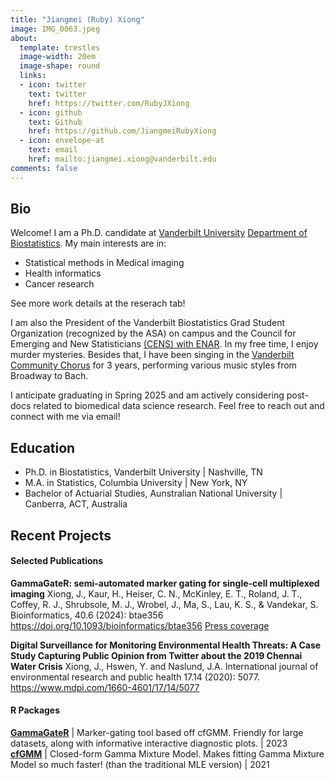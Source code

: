 ```yaml
---
title: "Jiangmei (Ruby) Xiong"
image: IMG_0063.jpeg
about:
  template: trestles
  image-width: 20em
  image-shape: round
  links:
  - icon: twitter
    text: twitter
    href: https://twitter.com/RubyJXiong
  - icon: github
    text: Github
    href: https://github.com/JiangmeiRubyXiong
  - icon: envelope-at
    text: email
    href: mailto:jiangmei.xiong@vanderbilt.edu
comments: false
---
```


::: column-page
## Bio

Welcome! I am a Ph.D. candidate at [Vanderbilt University](https://www.vanderbilt.edu/) [Department of Biostatistics](https://www.vanderbilt.edu/biostatistics-graduate/). My main interests are in:

- Statistical methods in Medical imaging
- Health informatics
- Cancer research

See more work details at the reserach tab!

I am also the President of the Vanderbilt Biostatistics Grad Student Organization (recognized by the ASA) on campus and the  Council for Emerging and New Statisticians [(CENS) with ENAR](https://www.enar.org/meetings/spring2025/profdev/cens.cfm). In my free time, I enjoy murder mysteries. Besides that, I have been singing in the [Vanderbilt Community Chorus](https://www.vanderbilt.edu/community-chorus/) for 3 years, performing various music styles from Broadway to Bach.

I anticipate graduating in Spring 2025 and am actively considering post-docs related to biomedical data science research. Feel free to reach out and connect with me via email!

## Education

-   Ph.D. in Biostatistics, Vanderbilt University \| Nashville, TN
-   M.A. in Statistics, Columbia University \| New York, NY
-   Bachelor of Actuarial Studies, Aunstralian National University \| Canberra, ACT, Australia

<p>

</p>

## Recent Projects

#### Selected Publications

**GammaGateR: semi-automated marker gating for single-cell multiplexed imaging** Xiong, J., Kaur, H., Heiser, C. N., McKinley, E. T., Roland, J. T., Coffey, R. J., Shrubsole, M. J., Wrobel, J., Ma, S., Lau, K. S., & Vandekar, S. Bioinformatics, 40.6 (2024): btae356 <https://doi.org/10.1093/bioinformatics/btae356>
[Press coverage](https://datascience.cancer.gov/news-events/news/gammagater-helps-decipher-imaging-data)

**Digital Surveillance for Monitoring Environmental Health Threats: A Case Study Capturing Public Opinion from Twitter about the 2019 Chennai Water Crisis** Xiong, J., Hswen, Y. and Naslund, J.A. International journal of environmental research and public health 17.14 (2020): 5077. <https://www.mdpi.com/1660-4601/17/14/5077>

#### R Packages

[**GammaGateR**](https://github.com/JiangmeiRubyXiong/GammaGateR) \| Marker-gating tool based off cfGMM. Friendly for large datasets, along with informative interactive diagnostic plots. \| 2023\
[**cfGMM**](https://github.com/JiangmeiRubyXiong/cfGMM) \| Closed-form Gamma Mixture Model. Makes fitting Gamma Mixture Model so much faster! (than the traditional MLE version) \| 2021
:::
